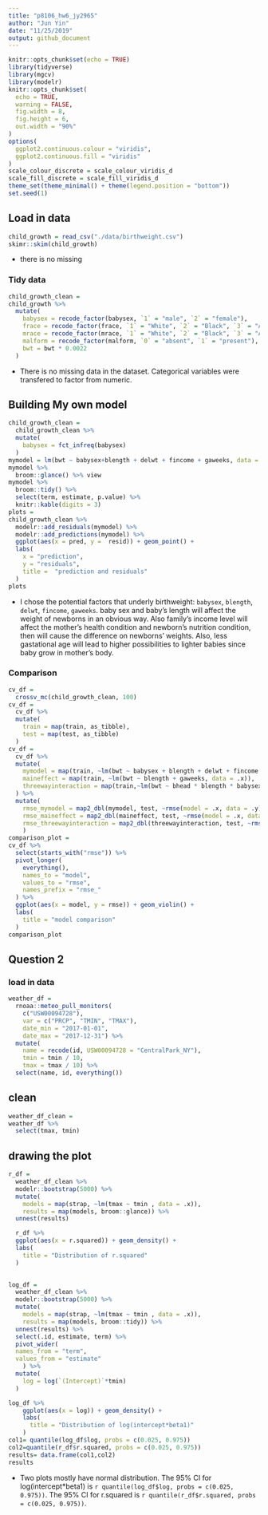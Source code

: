 ```yaml
---
title: "p8106_hw6_jy2965"
author: "Jun Yin"
date: "11/25/2019"
output: github_document
---
```


```r
knitr::opts_chunk$set(echo = TRUE)
library(tidyverse)
library(mgcv)
library(modelr)
knitr::opts_chunk$set(
  echo = TRUE,
  warning = FALSE,
  fig.width = 8,
  fig.height = 6,
  out.width = "90%"
)
options(
  ggplot2.continuous.colour = "viridis",
  ggplot2.continuous.fill = "viridis"
)
scale_colour_discrete = scale_colour_viridis_d
scale_fill_discrete = scale_fill_viridis_d
theme_set(theme_minimal() + theme(legend.position = "bottom"))
set.seed(1)
```




## Load in data

```r
child_growth = read_csv("./data/birthweight.csv")
skimr::skim(child_growth)
```

* there is no missing

### Tidy data

```r
child_growth_clean = 
child_growth %>% 
  mutate(
    babysex = recode_factor(babysex, `1` = "male", `2` = "female"),
    frace = recode_factor(frace, `1` = "White", `2` = "Black", `3` = "Asian", `4` = "Puerto Rican", `8` = "Other", `9` = "Unknown"),
    mrace = recode_factor(mrace, `1` = "White", `2` = "Black", `3` = "Asian", `4` = "Puerto Rican", `8` = "Other"),
    malform = recode_factor(malform, `0` = "absent", `1` = "present"),
    bwt = bwt * 0.0022
  )
```

* There is no missing data in the dataset. Categorical variables were transfered to factor from numeric. 

## Building My own model

```r
child_growth_clean = 
  child_growth_clean %>% 
  mutate(
    babysex = fct_infreq(babysex)
  )
mymodel = lm(bwt ~ babysex+blength + delwt + fincome + gaweeks, data = child_growth_clean)
mymodel %>% 
  broom::glance() %>% view
mymodel %>% 
  broom::tidy() %>% 
  select(term, estimate, p.value) %>% 
  knitr::kable(digits = 3)
plots = 
child_growth_clean %>% 
  modelr::add_residuals(mymodel) %>% 
  modelr::add_predictions(mymodel) %>% 
  ggplot(aes(x = pred, y =  resid)) + geom_point() + 
  labs(
    x = "prediction",
    y = "residuals",
    title =  "prediction and residuals"
  )
plots
```

* I chose the potential factors that underly birthweight: `babysex`, `blength`, `delwt`, `fincome`, `gaweeks`. baby sex and baby's length will affect the weight of newborns in an obvious way. Also family's income level will affect the mother's health condition and newborn's nutrition condition, then will cause the difference on newborns' weights. Also, less gastational age will lead to higher possibilities to lighter babies since baby grow in mother's body. 



### Comparison

```r
cv_df = 
  crossv_mc(child_growth_clean, 100)
cv_df =
  cv_df %>% 
  mutate(
    train = map(train, as_tibble),
    test = map(test, as_tibble)
  )
cv_df = 
  cv_df %>% 
  mutate(
    mymodel = map(train, ~lm(bwt ~ babysex + blength + delwt + fincome + gaweeks, data = .x)),
    maineffect = map(train, ~lm(bwt ~ blength + gaweeks, data = .x)),
    threewayinteraction = map(train,~lm(bwt ~ bhead * blength * babysex, data = .x))
  ) %>% 
  mutate(
    rmse_mymodel = map2_dbl(mymodel, test, ~rmse(model = .x, data = .y)),
    rmse_maineffect = map2_dbl(maineffect, test, ~rmse(model = .x, data = .y)),
    rmse_threewayinteraction = map2_dbl(threewayinteraction, test, ~rmse(model = .x, data = .y))
    )
comparison_plot =
cv_df %>% 
  select(starts_with("rmse")) %>% 
  pivot_longer(
    everything(),
    names_to = "model",
    values_to = "rmse", 
    names_prefix = "rmse_"
  ) %>% 
  ggplot(aes(x = model, y = rmse)) + geom_violin() +
  labs(
    title = "model comparison"
  )
comparison_plot
```


## Question 2

### load in data
```r
weather_df = 
  rnoaa::meteo_pull_monitors(
    c("USW00094728"),
    var = c("PRCP", "TMIN", "TMAX"), 
    date_min = "2017-01-01",
    date_max = "2017-12-31") %>%
  mutate(
    name = recode(id, USW00094728 = "CentralPark_NY"),
    tmin = tmin / 10,
    tmax = tmax / 10) %>%
  select(name, id, everything())
```


## clean 
```r
weather_df_clean =
weather_df %>% 
  select(tmax, tmin)
```


## drawing the plot
```r
r_df =
  weather_df_clean %>% 
  modelr::bootstrap(5000) %>% 
  mutate(
    models = map(strap, ~lm(tmax ~ tmin , data = .x)),
    results = map(models, broom::glance)) %>% 
  unnest(results)

  r_df %>%   
  ggplot(aes(x = r.squared)) + geom_density() + 
  labs(
    title = "Distribution of r.squared"
  )

  
log_df =
  weather_df_clean %>% 
  modelr::bootstrap(5000) %>% 
  mutate(
    models = map(strap, ~lm(tmax ~ tmin , data = .x)),
    results = map(models, broom::tidy)) %>% 
  unnest(results) %>% 
  select(.id, estimate, term) %>% 
  pivot_wider(
  names_from = "term",
  values_from = "estimate"
    ) %>% 
  mutate(
    log = log(`(Intercept)`*tmin)
  ) 

log_df %>% 
    ggplot(aes(x = log)) + geom_density() +
    labs(
      title = "Distribution of log(intercept*beta1)"
    )
col1= quantile(log_df$log, probs = c(0.025, 0.975))
col2=quantile(r_df$r.squared, probs = c(0.025, 0.975))
results= data.frame(col1,col2)
results
```

* Two plots mostly have normal distribution. The 95% CI for log(intercept*beta1) is `r quantile(log_df$log, probs = c(0.025, 0.975))`. The 95% CI for r.squared is `r quantile(r_df$r.squared, probs = c(0.025, 0.975))`. 

